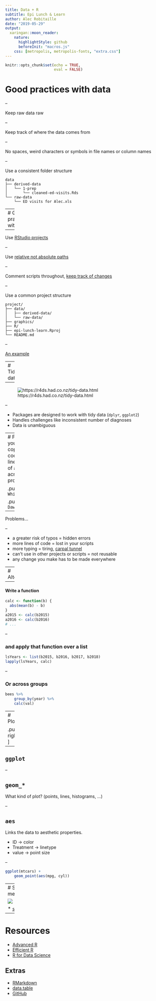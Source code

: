 ```yaml
---
title: Data + R
subtitle: Epi Lunch & Learn
author: Alec Robitaille
date: "2019-05-29"
output: 
  xaringan::moon_reader:
    nature:
      highlightStyle: github
      beforeInit: "macros.js"
    css: [metropolis, metropolis-fonts, "extra.css"]
---
```



```r
knitr::opts_chunk$set(echo = TRUE,
                      eval = FALSE)
```


# Good practices with data


--


Keep raw data raw

--

Keep track of where the data comes from



--


No spaces, weird characters or symbols in file names or column names 


--



Use a consistent folder structure


```{}
data
├── derived-data
│   └── 1-prep
│       └── cleaned-ed-visits.Rds
└── raw-data
    └── ED visits for Alec.xls
```




---
# Good practices with R 

--

Use [RStudio projects](https://csgillespie.github.io/efficientR/set-up.html#project-management)


--

Use [relative not absolute paths](https://www.tidyverse.org/articles/2017/12/workflow-vs-script/)


--

Comment scripts throughout, [keep track of changes](http://github.com/)

--

Use a common project structure

```
project/
├── data/
│   ├── derived-data/
│   └── raw-data/
├── graphics/
├── R/
├── epi-lunch-learn.Rproj
└── README.md
```

--

[An example](https://github.com/wildlifeevoeco/SocCaribou)


---
# Tidy data

--

![https://r4ds.had.co.nz/tidy-data.html](https://d33wubrfki0l68.cloudfront.net/6f1ddb544fc5c69a2478e444ab8112fb0eea23f8/91adc/images/tidy-1.png)


--

* Packages are designed to work with tidy data (`dplyr`, `ggplot2`)
* Handles challenges like inconsistent number of diagnoses
* Data is unambiguous

---
# Functions
Do you find yourself copy+pasting code, repeating lines on subsets of a data set, across different projects...

.pull-left[
`WhitehorseMeans.R`
```r
a2015 <- abs(mean(b2015) - b2015)
a2016 <- abs(mean(b2016) - b2016)
a2017 <- abs(mean(b2017) - b2015)
a2018 <- abs(mean(b2018) - b2018)
```
]

.pull-right[
`DawsonMeans.R`
```r
c2015 <- abs(mean(d2015) - d2015)
c2016 <- abs(mean(d2016) - d2016)
c2016 <- abs(mean(d2017) - d2015)
c2018 <- abs(mean(d2018) - d2018)
```
]


--

Problems...

--

* a greater risk of typos = hidden errors
* more lines of code = lost in your scripts
* more typing = tiring, [carpal tunnel](https://www.youtube.com/watch?v=fhauC2TwgxI)
* can't use in other projects or scripts = not reusable
* any change you make has to be made everywhere

---
# Alternatively..

--

#### Write a function

```r
calc <- function(b) {
  abs(mean(b) - b)
}
a2015 <- calc(b2015)
a2016 <- calc(b2016)
# ...
```

--

### and apply that function over a list
```r
lsYears <- list(b2015, b2016, b2017, b2018)
lapply(lsYears, calc)
```

--

### Or across groups
```r
bees %>% 
	group_by(year) %>% 
	calc(val)
```


---
# Plotting

.pull-right[![](https://raw.githubusercontent.com/tidyverse/ggplot2/master/man/figures/logo.png)]

--

## `ggplot`


--

## `geom_*`

What kind of plot? (points, lines, histograms, ...)

--

## `aes`


Links the data to aesthetic properties.

* ID -> color
* Treatment -> linetype
* value -> point size

--

```r
ggplot(mtcars) + 
	geom_point(aes(mpg, cyl))
```



---
# Spatial methods

![](https://user-images.githubusercontent.com/520851/50280460-e35c1880-044c-11e9-9ed7-cc46754e49db.jpg)

* [`sf`](https://github.com/r-spatial/sf/)


---
# Resources
* [Advanced R](http://adv-r.had.co.nz/)
* [Efficient R](https://csgillespie.github.io/efficientR)
* [R for Data Science](https://r4ds.had.co.nz/)


## Extras
* [RMarkdown](http://rmarkdown.rstudio.com/)
* [data.table](https://cran.r-project.org/web/packages/data.table/)
* [GitHub](http://github.com/)



<!--
## Questions
* What are some advantages of using an R project?
* Basic project/folder structure
* What is a function
* Examples of functions in R
* Why write functions
* long vs wide data
* tidy data defined
-->
